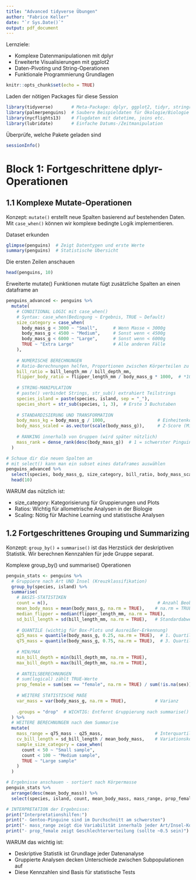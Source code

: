 ```yaml
---
title: "Advanced tidyverse Übungen"
author: "Fabrice Keller"
date: "`r Sys.Date()`"
output: pdf_document
---
```


Lernziele:

- Komplexe Datenmanipulationen mit dplyr
- Erweiterte Visualisierungen mit ggplot2
- Daten-Pivoting und String-Operationen
- Funktionale Programmierung Grundlagen


```r
knitr::opts_chunk$set(echo = TRUE)
```


Laden der nötigen Packages für diese Session
```r
library(tidyverse)       # Meta-Package: dplyr, ggplot2, tidyr, stringr etc.
library(palmerpenguins)  # Saubere Beispieldaten für Ökologie/Biologie
library(nycflights13)    # Flugdaten mit datetime, joins etc.
library(lubridate)       # Einfache Datums-/Zeitmanipulation
```
Überprüfe, welche Pakete geladen sind
```r
sessionInfo()
```

# Block 1: Fortgeschrittene dplyr-Operationen

## 1.1 Komplexe Mutate-Operationen

Konzept: `mutate()` erstellt neue Spalten basierend auf bestehenden Daten. Mit `case_when()` können wir komplexe bedingte Logik implementieren.

Dataset erkunden
```r
glimpse(penguins)  # Zeigt Datentypen und erste Werte
summary(penguins)  # Statistische Übersicht
```
Die ersten Zeilen anschauen
```r
head(penguins, 10)
```

Erweiterte mutate() Funktionen
mutate fügt zusätzliche Spalten an einen dataframe an
```r
penguins_advanced <- penguins %>%
  mutate(
    # CONDITIONAL LOGIC mit case_when()
    # Syntax: case_when(Bedingung ~ Ergebnis, TRUE ~ Default)
    size_category = case_when(
      body_mass_g < 3000 ~ "Small",      # Wenn Masse < 3000g
      body_mass_g < 4500 ~ "Medium",     # Sonst wenn < 4500g  
      body_mass_g < 6000 ~ "Large",      # Sonst wenn < 6000g
      TRUE ~ "Extra Large"               # Alle anderen Fälle
    ),
    
    # NUMERISCHE BERECHNUNGEN
    # Ratio-Berechnungen helfen, Proportionen zwischen Körperteilen zu verstehen
    bill_ratio = bill_length_mm / bill_depth_mm,
    flipper_body_ratio = flipper_length_mm / body_mass_g * 1000,  # *1000 für bessere Lesbarkeit
    
    # STRING-MANIPULATION
    # paste() verbindet Strings, str_sub() extrahiert Teilstrings
    species_island = paste(species, island, sep = "_"),
    species_short = str_sub(species, 1, 3),  # Erste 3 Buchstaben
    
    # STANDARDISIERUNG UND TRANSFORMATION
    body_mass_kg = body_mass_g / 1000,                    # Einheitenkonversion
    body_mass_scaled = as.vector(scale(body_mass_g)),     # Z-Score (Mittelwert=0, SD=1)
    
    # RANKING innerhalb von Gruppen (wird später nützlich)
    mass_rank = dense_rank(desc(body_mass_g))  # 1 = schwerster Pinguin
  )

# Schaue dir die neuen Spalten an
# mit select() kann man ein subset eines dataframes auswählen
penguins_advanced %>% 
  select(species, body_mass_g, size_category, bill_ratio, body_mass_scaled) %>%
  head(10)
```
WARUM das nützlich ist:

- size_category: Kategorisierung für Gruppierungen und Plots
- Ratios: Wichtig für allometrische Analysen in der Biologie
- Scaling: Nötig für Machine Learning und statistische Analysen

## 1.2 Fortgeschrittenes Grouping und Summarizing

Konzept: `group_by()` + `summarise()` ist das Herzstück der deskriptiven Statistik. Wir berechnen Kennzahlen für jede Gruppe separat.

Komplexe group_by() und summarise() Operationen
```r
penguin_stats <- penguins %>%
  # Gruppiere nach Art UND Insel (Kreuzklassifikation)
  group_by(species, island) %>%
  summarise(
    # BASIS-STATISTIKEN
    count = n(),                                          # Anzahl Beobachtungen
    mean_body_mass = mean(body_mass_g, na.rm = TRUE),    # na.rm = TRUE ignoriert fehlende Werte
    median_flipper = median(flipper_length_mm, na.rm = TRUE),
    sd_bill_length = sd(bill_length_mm, na.rm = TRUE),   # Standardabweichung
    
    # QUANTILE (wichtig für Box-Plots und Ausreißer-Erkennung)
    q25_mass = quantile(body_mass_g, 0.25, na.rm = TRUE),  # 1. Quartil
    q75_mass = quantile(body_mass_g, 0.75, na.rm = TRUE),  # 3. Quartil
    
    # MIN/MAX
    min_bill_depth = min(bill_depth_mm, na.rm = TRUE),
    max_bill_depth = max(bill_depth_mm, na.rm = TRUE),
    
    # ANTEILSBERECHNUNGEN
    # sum(logical) zählt TRUE-Werte
    prop_female = sum(sex == "female", na.rm = TRUE) / sum(!is.na(sex)),
    
    # WEITERE STATISTISCHE MAßE
    var_mass = var(body_mass_g, na.rm = TRUE),           # Varianz
    
    .groups = "drop"  # WICHTIG: Entfernt Gruppierung nach summarise()
  ) %>%
  # WEITERE BERECHNUNGEN nach dem Summarise
  mutate(
    mass_range = q75_mass - q25_mass,                    # Interquartilsabstand (IQR)
    cv_bill_length = sd_bill_length / mean_body_mass,    # Variationskoeffizient
    sample_size_category = case_when(
      count < 50 ~ "Small sample",
      count < 100 ~ "Medium sample", 
      TRUE ~ "Large sample"
    )
  )

# Ergebnisse anschauen - sortiert nach Körpermasse
penguin_stats %>%
  arrange(desc(mean_body_mass)) %>%
  select(species, island, count, mean_body_mass, mass_range, prop_female)

# INTERPRETATION der Ergebnisse:
print("Interpretationshilfen:")
print("- Gentoo-Pinguine sind im Durchschnitt am schwersten")
print("- mass_range zeigt die Variabilität innerhalb jeder Art/Insel-Kombination")
print("- prop_female zeigt Geschlechterverteilung (sollte ~0.5 sein)")

```

WARUM das wichtig ist:

- Deskriptive Statistik ist Grundlage jeder Datenanalyse
- Gruppierte Analysen decken Unterschiede zwischen Subpopulationen auf
- Diese Kennzahlen sind Basis für statistische Tests
